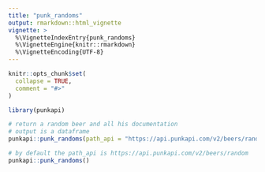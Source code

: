 ```yaml
---
title: "punk_randoms"
output: rmarkdown::html_vignette
vignette: >
  %\VignetteIndexEntry{punk_randoms}
  %\VignetteEngine{knitr::rmarkdown}
  %\VignetteEncoding{UTF-8}
---
```


```r
knitr::opts_chunk$set(
  collapse = TRUE,
  comment = "#>"
)
```

```r
library(punkapi)
```


```r

# return a random beer and all his documentation
# output is a dataframe
punkapi::punk_randoms(path_api = "https://api.punkapi.com/v2/beers/random")

# by default the path_api is https://api.punkapi.com/v2/beers/random
punkapi::punk_randoms()




```

